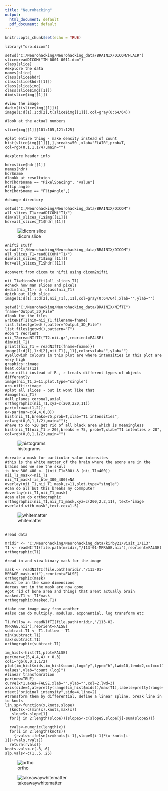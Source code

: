```yaml
---
title: "Neurohacking"
output:
  html_document: default
  pdf_document: default
---
```


```r
knitr::opts_chunk$set(echo = TRUE)
```



```
library("oro.dicom")

setwd("C:/Neurohacking/Neurohacking_data/BRAINIX/DICOM/FLAIR")
slice=readDICOM("IM-0001-0011.dcm")
class(slice)
#explore the data
names(slice)
class(slice$hdr)
class(slice$hdr[[1]])
class(slice$img)
class(slice$img[[1]])
dim(slice$img[[1]])

#view the image
d=dim(t(slice$img[[1]]))
image(1:d[1],1:d[2],t(slice$img[[1]]),col=gray(0:64/64))

#look at the actual numbers

slice$img[[1]][101:105,121:125]

#plot entire thing - make density instead of count
hist(slice$img[[1]][,],breaks=50 ,xlab="FLAIR",prob=T, col=rgb(0,1,1,1/4),main="")

#explore header info

hdr=slice$hdr[[1]]
names(hdr)
hdr$name
#lookk at resoltuion
hdr[hdr$name == "PixelSpacing", "value"]
#flip angle
hdr[hdr$name == "FlipAngle",]

#change directory

setwd("C:/Neurohacking/Neurohacking_data/BRAINIX/DICOM")
all_slices_T1=readDICOM("T1/")
dim(all_slices_T1$img[[11]])
hdr=all_slices_T1$hdr[[11]]
```
![dicom slice](C:/Neurohacking/Neurohacking_data/BRAINIX/NIfTI/Rplotbrain.jpeg)

```
#nifti stuff
setwd("C:/Neurohacking/Neurohacking_data/BRAINIX/DICOM")
all_slices_T1=readDICOM("T1/")
dim(all_slices_T1$img[[11]])
hdr=all_slices_T1$hdr[[11]]

#convert from dicom to nifti using dicom2nifti

nii_T1=dicom2nifti(all_slices_T1)
#check how man slices and pixels
d=dim(nii_T1); d; class(nii_T1)
#pick out 11th slice
image(1:d[1],1:d[2],nii_T1[,,11],col=gray(0:64/64),xlab="",ylab="")

setwd("C:/Neurohacking/Neurohacking_data/BRAINIX/NIfTI")
fname="Output_3D_File"
#look for the files
writeNIfTI(nim=nii_T1,filename=fname)
list.files(getwd(),patter="Output_3D_File")
list.files(getwd(),pattern="T")
#don't reorient 
nii_T2=readNIfTI("T2.nii.gz",reorient=FALSE)
dim(nii_T2)
print({nii_T1 = readNIfTI(fname=fname)})   
image(1:d[1],1:d[2],nii_T1[,,11],colorsxlab="",ylab="")
#yellowish colours in this plot are where intensities in this plot are very high
graphics::image
heat.colors(12)
#use nifti instead of R , r treats different types of objects differently
image(nii_T1,z=11,plot.type="single")
oro.nifti::image
#plot all slices - but it wont like that
#image(nii_T1)
#all planes coronal,axial
orthographic(nii_T1,xyz=c(200,220,11))
par(mfrow=c(1,2));
o<-par(mar=c(4,4,0,0))
hist(nii_T1,breaks=75,prob=T,xlab="T1 intensities", col=rgb(0,0,1,1/2),main="");
#have to do >20 get rid of all black area which is meaningless
hist(nii_T1[nii_T1 > 20],breaks = 75, prob=T,xlab="T1 intenties > 20", col=rgb(0,0,1,1/2),main="")
```
![histograms](C:/Neurohacking/histograms.jpeg)


```
#create a mask for particular value intensites
#this is the white matter of the brain where the axons are in the brains and we see the skull
is_btw_300_400 <- ((nii_T1>300) & (nii_T1<400))
nii_T1_mask<-nii_T1
nii_T1_mask[!is_btw_300_400]=NA
overlay(nii_T1,nii_T1_mask,z=11,plot.type="single")
#can do all but this breaks my commputer
#overlay(nii_T1,nii_T1_mask)
#can also do orthographic
orthographic(nii_T1,nii_T1_mask,xyz=c(200,2,2,11), text="image overlaid with mask",text.cex=1.5)
```
![whitematter](C:/Neurohacking/whitematter.jpeg)


```

#read data 

mridir <- "C:/Neurohacking/Neurohacking_data/kirby21/visit_1/113"
T1 <- readNIfTI(file.path(mridir,"/113-01-MPRAGE.nii"),reorient=FALSE)
orthographic(T1)

#read in and view binary mask for the image

mask <- readNIfTI(file.path(mridir,"/113-01-MPRAGE_mask.nii"),reorient=FALSE)
orthographic(mask)
#must be in the same dimensions
#areas not in the mask are now gone
#got rid of bone area and things that arent actually brain
masked.T1 <- T1*mask
orthographic(masked.T1)

#take one image away from another 
#also can do multiply, modulus, exponential, log transform etc

T1.follow <- readNIfTI(file.path(mridir,'/113-02-MPRAGE.nii'),reorient=FALSE)
subtract.T1 <- T1.follow - T1
min(subtract.T1)
max(subtract.T1)
orthographic(subtract.T1)

im_hist<-hist(T1,plot=FALSE)
par(mar=c(5,4,4,4) + 0.3)
col1=rgb(0,0,1,1/2)
plot(im_hist$mids,im_hist$count,log="y",type="h",lwd=10,lend=2,col=col1,xlab="intentsity values",ylab="count (log)")
#linear transfomration
par(new=TRUE)
curve(x*1,axes=FALSE,xlab="",ylab="",col=2,lwd=3)
axis(side=4,at=pretty(range(im_hist$mids))/max(T1),labels=pretty(range(im_hist$mids)))
mtext("original intensity",side=4,line=2)
#transform them by differential, define a linear spline, break line in to knots
lin.sp<-function(x,knots,slope)
  {knots<-c(min(x),knots,max(x))
   slopeS<-slope[1]
  for(j in 2:length(slope)){slopeS<-c(slopeS,slope[j]-sum(slopeS))}
   
  rvals<-numeric(length(x))
  for(i in 2:length(knots))
    {rvals<-ifelse(x>=knots[i-1],slopeS[i-1]*(x-knots[i-1])+rvals,rvals)}
  return(rvals)}
knots.vals<-c(.3,.6)
slp.vals<-c(1,.5,.25) 
```

![ortho](C:/Neurohacking/ortho.jpeg)

![takeawaywhitematter](C:/Neurohacking/ortho2.jpeg)
